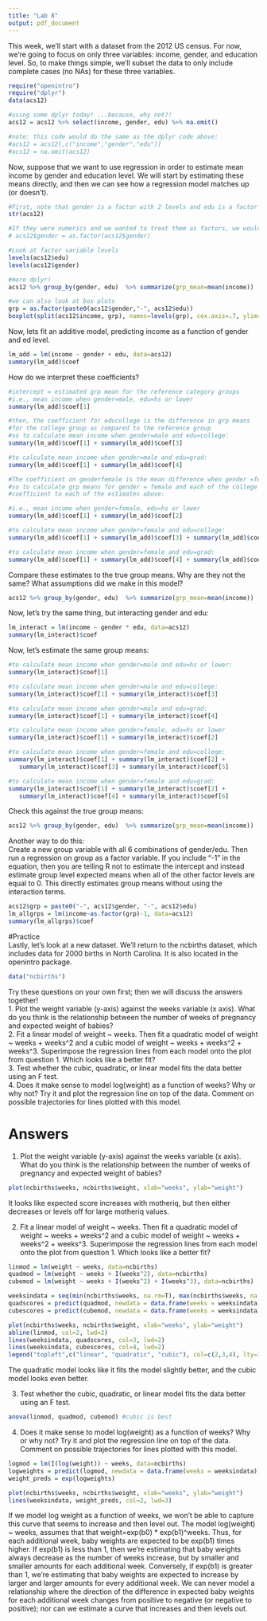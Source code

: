 ```yaml
---
title: "Lab 8"
output: pdf_document
---
```


This week, we'll start with a dataset from the 2012 US census. For now, we're going to focus on only three variables: income, gender, and education level. So, to make things simple, we'll subset the data to only include complete cases (no NAs) for these three variables.  
```r
require("openintro")
require("dplyr")
data(acs12)

#using some dplyr today! ...because, why not?!
acs12 = acs12 %>% select(income, gender, edu) %>% na.omit()

#note: this code would do the same as the dplyr code above:
#acs12 = acs12[,c("income","gender","edu")]
#acs12 = na.omit(acs12)
```
  
Now, suppose that we want to use regression in order to estimate mean income by gender and education level. We will start by estimating these means directly, and then we can see how a regression model matches up (or doesn't).  
```r
#First, note that gender is a factor with 2 levels and edu is a factor with 3 levels
str(acs12)

#If they were numerics and we wanted to treat them as factors, we would have to use as.factor()
# acs12$gender = as.factor(acs12$gender)

#Look at factor variable levels
levels(acs12$edu)
levels(acs12$gender)

#more dplyr!
acs12 %>% group_by(gender, edu)  %>% summarize(grp_mean=mean(income))  

#we can also look at box plots 
grp = as.factor(paste0(acs12$gender,"-", acs12$edu))
boxplot(split(acs12$income, grp), names=levels(grp), cex.axis=.7, ylim=c(0,3e+05))
```
      
Now, lets fit an additive model, predicting income as a function of gender and ed level.  
```r
lm_add = lm(income ~ gender + edu, data=acs12)
summary(lm_add)$coef
```
    
How do we interpret these coefficients?  
```r
#intercept = estimated grp mean for the reference category groups
#i.e., mean income when gender=male, edu=hs or lower
summary(lm_add)$coef[1]

#then, the coefficient for educollege is the difference in grp means 
#for the college group as compared to the reference group
#so to calculate mean income when gender=male and edu=college:
summary(lm_add)$coef[1] + summary(lm_add)$coef[3]

#to calculate mean income when gender=male and edu=grad:
summary(lm_add)$coef[1] + summary(lm_add)$coef[4]

#The coefficient on genderfemale is the mean difference when gender =female compared to gender=male
#so to calculate grp means for gender = female and each of the college levels, we add this 
#coefficient to each of the estimates above:

#i.e., mean income when gender=female, edu=hs or lower
summary(lm_add)$coef[1] + summary(lm_add)$coef[2]

#to calculate mean income when gender=female and edu=college:
summary(lm_add)$coef[1] + summary(lm_add)$coef[3] + summary(lm_add)$coef[2]

#to calculate mean income when gender=female and edu=grad:
summary(lm_add)$coef[1] + summary(lm_add)$coef[4] + summary(lm_add)$coef[2]
```
  
Compare these estimates to the true group means. Why are they not the same? What assumptions did we make in this model?  
```r
acs12 %>% group_by(gender, edu)  %>% summarize(grp_mean=mean(income)) 
```
  
Now, let's try the same thing, but interacting gender and edu:  
```r
lm_interact = lm(income ~ gender * edu, data=acs12)
summary(lm_interact)$coef
```

  
Now, let's estimate the same group means:  
```r
#to calculate mean income when gender=male and edu=hs or lower:
summary(lm_interact)$coef[1]

#to calculate mean income when gender=male and edu=college:
summary(lm_interact)$coef[1] + summary(lm_interact)$coef[3]

#to calculate mean income when gender=male and edu=grad:
summary(lm_interact)$coef[1] + summary(lm_interact)$coef[4]

#to calculate mean income when gender=female, edu=hs or lower
summary(lm_interact)$coef[1] + summary(lm_interact)$coef[2]

#to calculate mean income when gender=female and edu=college:
summary(lm_interact)$coef[1] + summary(lm_interact)$coef[2] + 
   summary(lm_interact)$coef[3] + summary(lm_interact)$coef[5]

#to calculate mean income when gender=female and edu=grad:
summary(lm_interact)$coef[1] + summary(lm_interact)$coef[2] + 
   summary(lm_interact)$coef[4] + summary(lm_interact)$coef[6]
```
    
Check this against the true group means:   
```r
acs12 %>% group_by(gender, edu)  %>% summarize(grp_mean=mean(income)) 
```
  
Another way to do this:   
Create a new group variable with all 6 combinations of gender/edu. Then run a regression on group as a factor variable. If you include "-1" in the equation, then you are telling R not to estimate the intercept and instead estimate group level expected means when all of the other factor levels are equal to 0. This directly estimates group means without using the interaction terms.  
```r
acs12$grp = paste0("-", acs12$gender, "-", acs12$edu)
lm_allgrps = lm(income~as.factor(grp)-1, data=acs12)
summary(lm_allgrps)$coef
```
    
\pagebreak  
#Practice  
Lastly, let's look at a new dataset. We'll return to the ncbirths dataset, which includes data for 2000 births in North Carolina. It is also located in the openintro package.    
```r
data("ncbirths")
```

Try these questions on your own first; then we will discuss the answers together!   
1. Plot the weight variable (y-axis) against the weeks variable (x axis). What do you think is the relationship between the number of weeks of pregnancy and expected weight of babies?  
2. Fit a linear model of weight ~ weeks. Then fit a quadratic model of weight ~ weeks + weeks^2 and a cubic model of weight ~ weeks + weeks^2 + weeks^3. Superimpose the regression lines from each model onto the plot from question 1. Which looks like a better fit?  
3. Test whether the cubic, quadratic, or linear model fits the data better using an F test.  
4. Does it make sense to model log(weight) as a function of weeks? Why or why not? Try it and plot the regression line on top of the data. Comment on possible trajectories for lines plotted with this model.     


\pagebreak    

# Answers    

1.  Plot the weight variable (y-axis) against the weeks variable (x axis). What do you think is the relationship between the number of weeks of pregnancy and expected weight of babies?    
```r
plot(ncbirths$weeks, ncbirths$weight, xlab="weeks", ylab="weight")
```  
It looks like expected score increases with motheriq, but then either decreases or levels off for large motheriq values.  

2. Fit a linear model of weight ~ weeks. Then fit a quadratic model of weight ~ weeks + weeks^2 and a cubic model of weight ~ weeks + weeks^2 + weeks^3. Superimpose the regression lines from each model onto the plot from question 1. Which looks like a better fit?    
```r
linmod = lm(weight ~ weeks, data=ncbirths)
quadmod = lm(weight ~ weeks + I(weeks^2), data=ncbirths)
cubemod = lm(weight ~ weeks + I(weeks^2) + I(weeks^3), data=ncbirths)

weeksindata = seq(min(ncbirths$weeks, na.rm=T), max(ncbirths$weeks, na.rm=T), 1)
quadscores = predict(quadmod, newdata = data.frame(weeks = weeksindata))
cubescores = predict(cubemod, newdata = data.frame(weeks = weeksindata))

plot(ncbirths$weeks, ncbirths$weight, xlab="weeks", ylab="weight")
abline(linmod, col=2, lwd=2)
lines(weeksindata, quadscores, col=3, lwd=2)
lines(weeksindata, cubescores, col=4, lwd=2)
legend("topleft",c("linear", "quadratic", "cubic"), col=c(2,3,4), lty=1, lwd=2)
```
The quadratic model looks like it fits the model slightly better, and the cubic model looks even better.    

3. Test whether the cubic, quadratic, or linear model fits the data better using an F test.  
```r
anova(linmod, quadmod, cubemod) #cubic is best
```
 
4. Does it make sense to model log(weight) as a function of weeks? Why or why not? Try it and plot the regression line on top of the data. Comment on possible trajectories for lines plotted with this model.      
```r
logmod = lm(I(log(weight)) ~ weeks, data=ncbirths)
logweights = predict(logmod, newdata = data.frame(weeks = weeksindata))
weight_preds = exp(logweights)

plot(ncbirths$weeks, ncbirths$weight, xlab="weeks", ylab="weight")
lines(weeksindata, weight_preds, col=2, lwd=3)
```
  
If we model log weight as a function of weeks, we won't be able to capture this curve that seems to increase and then level out. The model log(weight) ~ weeks, assumes that that weight=exp(b0) * exp(b1)^weeks. Thus, for each additional week, baby weights are expected to be exp(b1) times higher. If exp(b1) is less than 1, then we're estimating that baby weights always decrease as the number of weeks increase, but by smaller and smaller amounts for each additional week. Conversely, if exp(b1) is greater than 1, we're estimating that baby weights are expected to increase by larger and larger amounts for every additional week. We can never model a relationship where the direction of the difference in expected baby weights for each additional week changes from positive to negative (or negative to positive); nor can we estimate a curve that increases and then levels out.    

